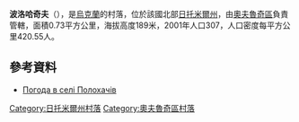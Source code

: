 {{coord|51|22|16|N|28|36|1|E|scale:30000|display=title}}

'''波洛哈奇夫'''（{{lang-uk|Полохачів}}），是[[烏克蘭|烏克蘭]]的村落，位於該國北部[[日托米爾州|日托米爾州]]，由[[奧夫魯奇區|奧夫魯奇區]]負責管轄，面積0.73平方公里，海拔高度189米，2001年人口307，人口密度每平方公里420.55人。

==參考資料== 
* [http://weather.in.ua/ua/zhitomirskaja/21150 Погода в селі Полохачів] {{Wayback|url=http://weather.in.ua/ua/zhitomirskaja/21150 |date=20160305111906 }}

{{DEFAULTSORT:Полохачів}}
[[Category:日托米爾州村落|Category:日托米爾州村落]]
[[Category:奧夫魯奇區村落|Category:奧夫魯奇區村落]]


{{Zhytomyr-geo-stub}}